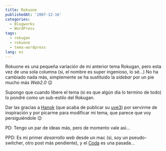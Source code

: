 ```yaml
---
title: Rokuone
publishedAt: '2007-12-16'
categories:
  - Blogworks
  - WordPress
tags:
  - rokugan
  - rokuone
  - tema-wordpress
lang: es
---
```


Rokuone es una pequeña variación de mi anterior tema Rokugan, pero esta vez de una sola columna (si, el nombre es super ingenioso, lo sé...) No ha cambiado nada más, simplemente se ha sustituido la _sidebar_ por un pie mucho más _Web2.0_ 😉

Supongo que cuando libere el tema (si es que algún día lo termino de todo) lo pondré como un sub-estilo del Rokugan.

Dar las gracias a [Hanok](http://www.hnkweb.com/) (que acaba de publicar su [uve3](http://www.hnkweb.com/2007/12/16/uve3/)) por servirme de inspiración y por picarme para modificar mi tema, que parece que voy persiguiéndole 😉

PD: Tengo un par de ideas más, pero de momento vale asi...

PPD: Es mi primer _desarrollo web_ desde un mac (si, soy un pseudo-switcher, otro post más pendiente), y el [Coda](http://www.panic.com/coda) es una pasada...
